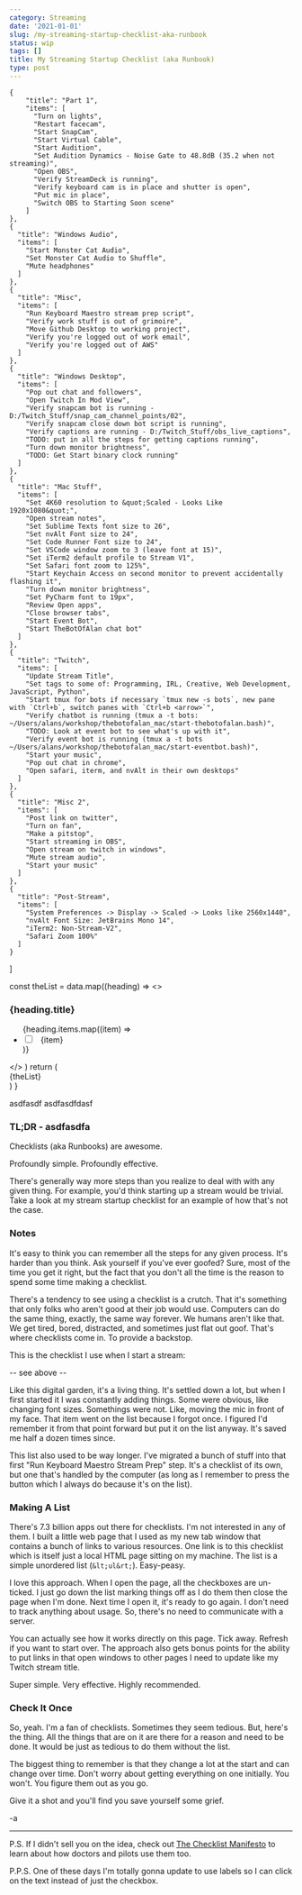 ```yaml
---
category: Streaming
date: '2021-01-01'
slug: /my-streaming-startup-checklist-aka-runbook
status: wip
tags: []
title: My Streaming Startup Checklist (aka Runbook)
type: post
---
```



    {
        "title": "Part 1", 
        "items": [
          "Turn on lights",
          "Restart facecam",
          "Start SnapCam",
          "Start Virtual Cable",
          "Start Audition",
          "Set Audition Dynamics - Noise Gate to 48.8dB (35.2 when not streaming)",
          "Open OBS",
          "Verify StreamDeck is running",
          "Verify keyboard cam is in place and shutter is open", 
          "Put mic in place",
          "Switch OBS to Starting Soon scene"
        ]
    },
    {
      "title": "Windows Audio",
      "items": [
        "Start Monster Cat Audio",
        "Set Monster Cat Audio to Shuffle",
        "Mute headphones"
      ]
    }, 
    {
      "title": "Misc",
      "items": [
        "Run Keyboard Maestro stream prep script",
        "Verify work stuff is out of grimoire",
        "Move Github Desktop to working project",
        "Verify you're logged out of work email",
        "Verify you're logged out of AWS"
      ]
    }, 
    {
      "title": "Windows Desktop",
      "items": [
        "Pop out chat and followers",
        "Open Twitch In Mod View",
        "Verify snapcam bot is running - D:/Twitch_Stuff/snap_cam_channel_points/02", 
        "Verify snapcam close down bot script is running", 
        "Verify captions are running - D:/Twitch_Stuff/obs_live_captions",
        "TODO: put in all the steps for getting captions running",
        "Turn down monitor brightness", 
        "TODO: Get Start binary clock running"
      ]
    }, 
    {
      "title": "Mac Stuff",
      "items": [
        "Set 4K60 resolution to &quot;Scaled - Looks Like 1920x1080&quot;",
        "Open stream notes",
        "Set Sublime Texts font size to 26",
        "Set nvAlt Font size to 24", 
        "Set Code Runner Font size to 24",
        "Set VSCode window zoom to 3 (leave font at 15)",
        "Set iTerm2 default profile to Stream V1",
        "Set Safari font zoom to 125%",
        "Start Keychain Access on second monitor to prevent accidentally flashing it",
        "Turn down monitor brightness",
        "Set PyCharm font to 19px",
        "Review Open apps", 
        "Close browser tabs",
        "Start Event Bot",
        "Start TheBotOfAlan chat bot"
      ]
    },
    {
      "title": "Twitch",
      "items": [
        "Update Stream Title",
        "Set tags to some of: Programming, IRL, Creative, Web Development, JavaScript, Python",
        "Start tmux for bots if necessary `tmux new -s bots`, new pane with `Ctrl+b`, switch panes with `Ctrl+b <arrow>`",
        "Verify chatbot is running (tmux a -t bots: ~/Users/alans/workshop/thebotofalan_mac/start-thebotofalan.bash)",
        "TODO: Look at event bot to see what's up with it",
        "Verify event bot is running (tmux a -t bots ~/Users/alans/workshop/thebotofalan_mac/start-eventbot.bash)",
        "Start your music",
        "Pop out chat in chrome",
        "Open safari, iterm, and nvAlt in their own desktops"
      ]
    },
    {
      "title": "Misc 2",
      "items": [
        "Post link on twitter",
        "Turn on fan",
        "Make a pitstop",
        "Start streaming in OBS",
        "Open stream on twitch in windows",
        "Mute stream audio",
        "Start your music"
      ] 
    },
    {
      "title": "Post-Stream",
      "items": [
        "System Preferences -> Display -> Scaled -> Looks like 2560x1440",
        "nvAlt Font Size: JetBrains Mono 14",
        "iTerm2: Non-Stream-V2",
        "Safari Zoom 100%"
      ]
    }
]

  const theList = data.map((heading) => 
    <>
    <h3>{heading.title}</h3>
    <ul>
    {heading.items.map((item) =>
      <li key={item}>
        <input type="checkbox" id={item} /> 
        <label for={item}>
        &nbsp;&nbsp;{item}
        </label>
      </li>
    )}
    </ul>
    </>
    )
    return (
      <div>{theList}</div>
    )
}

<Checklist />

<p>asdfasdf asdfasdfdasf</p>

### TL;DR - asdfasdfa

Checklists (aka Runbooks) are awesome. 

Profoundly simple. Profoundly effective. 

There's generally way more steps than you realize to deal with with any given thing. For example, you'd think starting up a stream would be trivial. Take a look at my stream startup checklist for an example of how that's not the case.


### Notes

It's easy to think you can remember all the steps for any given process. It's harder than you think. Ask yourself if you've ever goofed? Sure, most of the time you get it right, but the fact that you don't all the time is the reason to spend some time making a checklist. 

There's a tendency to see using a checklist is a crutch. That it's something that only folks who aren't good at their job would use. Computers can do the same thing, exactly, the same way forever. We humans aren't like that. We get tired, bored, distracted, and sometimes just flat out goof. That's where checklists come in. To provide a backstop. 

This is the checklist I use when I start a stream:

-- see above --

Like this digital garden, it's a living thing. It's settled down a lot, but when I first started it I was constantly adding things. Some were obvious, like changing font sizes. Somethings were not. Like, moving the mic in front of my face. That item went on the list because I forgot once. I figured I'd remember it from that point forward but put it on the list anyway. It's saved me half a dozen times since.

This list also used to be way longer. I've migrated a bunch of stuff into that first "Run Keyboard Maestro Stream Prep" step. It's a checklist of its own, but one that's handled by the computer (as long as I remember to press the button which I always do because it's on the list).

### Making A List

There's 7.3 billion apps out there for checklists. I'm not interested in any of them. I built a little web page that I used as my new tab window that contains a bunch of links to various resources. One link is to this checklist which is itself just a local HTML page sitting on my machine. The list is a simple unordered list (`&lt;ul&rt;`). Easy-peasy.

I love this approach. When I open the page, all the checkboxes are un-ticked. I just go down the list marking things off as I do them then close the page when I'm done. Next time I open it, it's ready to go again. I don't need to track anything about usage. So, there's no need to communicate with a server. 

You can actually see how it works directly on this page. Tick away. Refresh if you want to start over. The approach also gets bonus points for the ability to put links in that open windows to other pages I need to update like my Twitch stream title. 

Super simple. Very effective. Highly recommended. 


### Check It Once

So, yeah. I'm a fan of checklists. Sometimes they seem tedious. But, here's the thing. All the things that are on it are there for a reason and need to be done. It would be just as tedious to do them without the list.

The biggest thing to remember is that they change a lot at the start and can change over time. Don't worry about getting everything on one initially. You won't. You figure them out as you go. 

Give it a shot and you'll find you save yourself some grief. 

-a


---


P.S. If I didn't sell you on the idea, check out [The Checklist Manifesto](https://www.amazon.com/Checklist-Manifesto-How-Things-Right/dp/0312430000/) to learn about how doctors and pilots use them too.

P.P.S. One of these days I'm totally gonna update to use labels so I can click on the text instead of just the checkbox.
